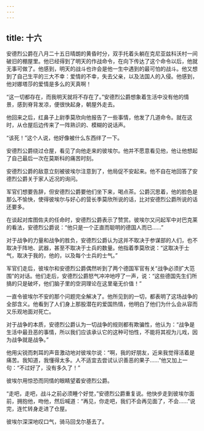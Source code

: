 ```yaml
---
---
---
```

title: 十六
---



安德烈公爵在八月二十五日晴朗的黄昏时分，双手托着头躺在克尼亚兹科沃村一间破旧的棚屋里。他已经得到了明天的作战命令，在向下传达了这个命令以后，他就无事可做了。他感到，明天的战斗也许会是他一生中遇到的最可怕的战斗。他又想到了自己生平的三大不幸：爱情的不幸，失去父亲，以及法国人的入侵。他感到，他对娜塔莎的爱情是多么的天真啊！

“这一切都存在，而我明天就将不存在了。”安德烈公爵想象着生活中没有他的情景，感到脊背发凉，便很快起身，朝屋外走去。

他回来之后，红鼻子上尉季莫欣向他报告了一些事情，他发了几道命令。就在这时，从仓屋后边传来了一阵熟识的、模糊的说话声。

“该死！”这个人说，他好像被什么东西绊了一下。

安德烈公爵绕过仓屋，看见了向他走来的彼埃尔。他并不愿意看见他，他让他想起了自己最后一次在莫斯科的痛苦时刻。

安德烈公爵的敌意立刻被彼埃尔注意到了，他局促不安起来。他不自在地回答了安德烈公爵关于家人近况的询问。

军官们想要告辞，但安德烈公爵要他们坐下来，喝点茶。公爵沉思着，他的脸色是那么不愉快，使得彼埃尔与好心的营长季莫欣所说的话，比对安德烈公爵所说的话还要多。

在谈起对库图佐夫的任命时，安德烈公爵表示了赞赏。彼埃尔又问起军中对巴克莱的看法，安德烈公爵说：“他只是一个正直而聪明的德国人而已……”

对于战争的力量和战争的胜负，安德烈公爵认为这并不取决于参谋部的人们，也不取决于阵地、武器，甚至不取决于士兵的数量。他指着季莫欣说：“这取决于士气，取决于我的，他的，以及每个士兵的士气。”

军官们走后，彼埃尔和安德烈公爵偶然听到了两个德国军官有关“战争必须扩大范围”的对话。他们走后，安德烈公爵怒气冲冲地哼了一声，说：“这些德国先生们所搞的只是破坏，他们脑子里的空洞理论在这里毫无价值！”

一直令彼埃尔不安的那个问题完全解决了。他所见到的一切，都表明了这场战争的全部含义。他看到了人们身上那股潜在的爱国热情，他明白了他们为什么会从容而又乐观地面对死亡。

对于战争的本质，安德烈公爵认为一切战争的规则都有欺骗性，他认为：“战争是生活中最丑恶的事情，所以我们应该承认它的这种可怕性，不能将其视为儿戏，因为战争就是战争。”

他用尖锐而刺耳的声音激动地对彼埃尔说：“啊，我的好朋友，近来我觉得活着是痛苦。我知道，我懂得太多。人不适宜去尝试认识善恶的果子……”他又加上一句：“不过好了，没有多久了！”

彼埃尔用惊恐而同情的眼睛望着安德烈公爵。

“走吧，走吧，战斗之前必须睡个好觉，”安德烈公爵重复说。他快步走到彼埃尔面前，拥抱他，吻他，然后喊道：“再见，你走吧，我们不会再见面了，不会……”说完，连忙转身走进了仓屋。

彼埃尔深深地叹口气，骑马回戈尔基去了。